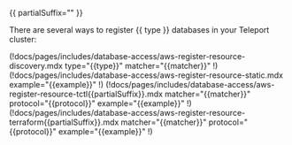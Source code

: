 {{ partialSuffix="" }}

There are several ways to register {{ type }} databases in your Teleport cluster:

<Tabs>

<TabItem label="Using Auto-Discovery">
(!docs/pages/includes/database-access/aws-register-resource-discovery.mdx type="{{type}}" matcher="{{matcher}}" !)
</TabItem>

<TabItem label="Using static config">
(!docs/pages/includes/database-access/aws-register-resource-static.mdx example="{{example}}" !)
</TabItem>

<TabItem label="Using tctl">
(!docs/pages/includes/database-access/aws-register-resource-tctl{{partialSuffix}}.mdx matcher="{{matcher}}" protocol="{{protocol}}" example="{{example}}" !)
</TabItem>

<TabItem label="Using Terraform">
(!docs/pages/includes/database-access/aws-register-resource-terraform{{partialSuffix}}.mdx matcher="{{matcher}}" protocol="{{protocol}}" example="{{example}}" !)
</TabItem>

</Tabs>
